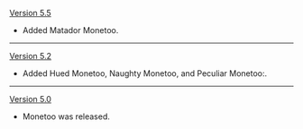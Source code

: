 {{Change History/Header}}
[[Version 5.5]]
* Added Matador Monetoo.
----
[[Version 5.2]]
* Added Hued Monetoo, Naughty Monetoo, and Peculiar Monetoo:.
----
[[Version 5.0]]
* Monetoo was released.